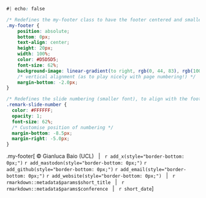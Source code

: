 ```css
#| echo: false

/* Redefines the my-footer class to have the footer centered and smaller */
.my-footer {
    position: absolute;
    bottom: 0px;
    text-align: center;
    height: 20px;
    width: 100%;
    color: #D5D5D5;
    font-size: 62%;
    background-image: linear-gradient(to right, rgb(0, 44, 83), rgb(100, 125, 151));
    /* vertical alignment (as to play nicely with page numbering!) */
    margin-bottom: -2.0px;
}

/* Redefines the slide numbering (smaller font), to align with the footer */
.remark-slide-number {
  color: #FFFFFF;
  opacity: 1;
  font-size: 62%;
  /* Customise position of numbering */
  margin-bottom: -8.5px;
  margin-right: -5.0px;
}
```

.my-footer[ 
&copy; Gianluca Baio (UCL) &nbsp; | &nbsp; `r add_x(style="border-bottom: 0px;")` `r add_mastodon(style="border-bottom: 0px;")` `r add_github(style="border-bottom: 0px;")` `r add_email(style="border-bottom: 0px;")` `r add_website(style="border-bottom: 0px;")`  &nbsp; | &nbsp; 
`r rmarkdown::metadata$params$short_title`  &nbsp; | &nbsp; `r rmarkdown::metadata$params$conference`  &nbsp; | &nbsp; `r short_date`
] 
